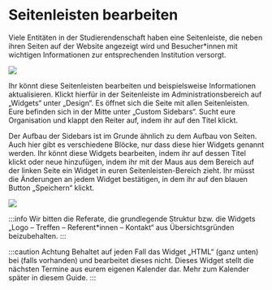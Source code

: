 # Seitenleisten bearbeiten
 
Viele Entitäten in der Studierendenschaft haben eine Seitenleiste, die neben ihren Seiten auf der Website angezeigt wird und Besucher\*innen mit wichtigen Informationen zur entsprechenden Institution versorgt.
 
![](/img/guide-pics/image27.png)
 
Ihr könnt diese Seitenleisten bearbeiten und beispielsweise Informationen aktualisieren. Klickt hierfür in der Seitenleiste im Administrationsbereich auf „Widgets“ unter „Design“. Es öffnet sich die Seite mit allen Seitenleisten. Eure befinden sich in der Mitte unter „Custom Sidebars“. Sucht eure Organisation und klappt den Reiter auf, indem ihr auf den Titel klickt.

 

Der Aufbau der Sidebars ist im Grunde ähnlich zu dem Aufbau von Seiten. Auch hier gibt es verschiedene Blöcke, nur dass diese hier Widgets genannt werden. Ihr könnt diese Widgets bearbeiten, indem ihr auf dessen Titel klickt oder neue hinzufügen, indem ihr mit der Maus aus dem Bereich auf der linken Seite ein Widget in euren Seitenleisten-Bereich zieht. Ihr müsst die Änderungen an jedem Widget bestätigen, in dem ihr auf den blauen Button „Speichern“ klickt.

![](/img/guide-pics/image28.png)

:::info
Wir bitten die Referate, die grundlegende Struktur bzw. die Widgets „Logo – Treffen – Referent\*innen – Kontakt“ aus Übersichtsgründen beizubehalten.
:::

:::caution Achtung
Behaltet auf jeden Fall das Widget „HTML“ (ganz unten) bei (falls vorhanden) und bearbeitet dieses nicht. Dieses Widget stellt die nächsten Termine aus eurem eigenen Kalender dar. Mehr zum Kalender später in diesem Guide.
:::
